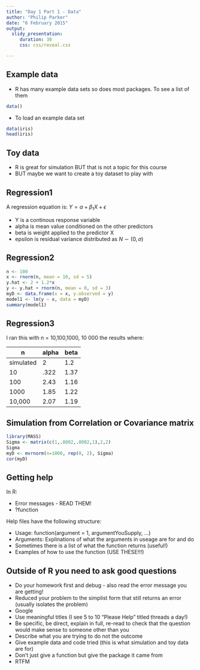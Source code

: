 ```yaml
---
title: "Day 1 Part 1 - Data"
author: "Philip Parker"
date: "6 February 2015"
output:
  slidy_presentation:
     duration: 30
     css: css/reveal.css

---
```



## Example data
- R has many example data sets so does most packages. To see a list of them
```r
data()
```
- To load an example data set
```r
data(iris)
head(iris)
```

## Toy data
- R is great for simulation BUT that is not a topic for this course
- BUT maybe we want to create a toy dataset to play with


## Regression1
A regression equation is:
$Y = \alpha + \beta_{1} X + \epsilon$

- Y is a continous response variable
- alpha is mean value conditioned on the other predictors
- beta is weight applied to the predictor X
- epsilon is residual variance distributed as $N \sim (0,\sigma)$

## Regression2
```r
n <- 100
x <- rnorm(n, mean = 10, sd = 5)
y.hat <- 2 + 1.2*x
y <- y.hat + rnorm(n, mean = 0, sd = 3)
myD <- data.frame(x = x, y.observed = y)
model1 <- lm(y ~ x, data = myD)
summary(model1)

```

## Regression3
I ran this with n = 10,100,1000, 10 000 the results where:

| n         | alpha | beta |
|-----------|-------|------|
| simulated | 2     | 1.2  |
| 10        | .322  | 1.37 |
| 100       | 2.43  | 1.16 |
| 1000      | 1.85  | 1.22 |
| 10,000    | 2.07  | 1.19 |

## Simulation from Correlation or Covariance matrix
```r
library(MASS)
Sigma <- matrix(c(1,.8082,.8082,1),2,2)
Sigma
myD <- mvrnorm(n=1000, rep(0, 2), Sigma)
cor(myD)
```

## Getting help
In R:

- Error messages - READ THEM!
- ?function

Help files have the following structure:

- Usage: function(argument = 1, argumentYouSupply, ...)
- Arguments: Explinations of what the arguments in useage are for and do
- Sometimes there is a list of what the function returns (useful!)
- Examples of how to use the function (USE THESE!!!)

## Outside of R you need to ask good questions

- Do your homework first and debug  - also read the error message you are getting!
- Reduced your problem to the simplist form that still returns an error (usually isolates the problem)
- Google
- Use meaningful titles (I see 5 to 10 "Please Help" titled threads a day!)
- Be specific, be direct, explain in full, re-read to check that the question would make sense to someone other than you
- Describe what you are trying to do not the outcome
- Give example data and code tried (this is what simulation and toy data are for)
- Don't just give a function but give the package it came from
- RTFM
